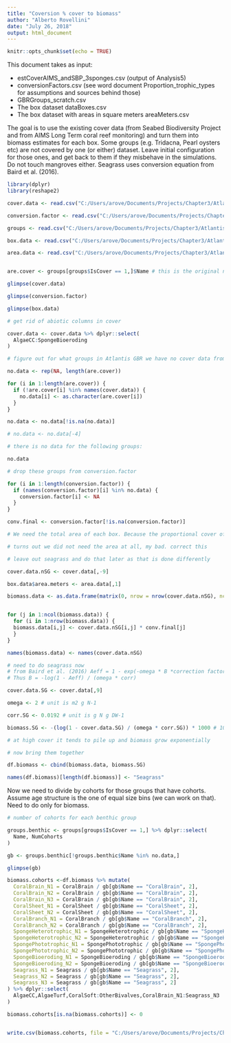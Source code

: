 ```yaml
---
title: "Coversion % cover to biomass"
author: "Alberto Rovellini"
date: "July 26, 2018"
output: html_document
---
```


```r
knitr::opts_chunk$set(echo = TRUE)
```

This document takes as input:

* estCoverAIMS_andSBP_3sponges.csv (output of Analysis5)
* conversionFactors.csv (see word document Proportion_trophic_types for assumptions and sources behind those)
* GBRGroups_scratch.csv
* The box dataset dataBoxes.csv
* The box dataset with areas in square meters areaMeters.csv

The goal is to use the existing cover data (from Seabed Biodiversity Project and from AIMS Long Term coral reef monitoring) and turn them into biomass estimates for each box.
Some groups (e.g. Tridacna, Pearl oysters etc) are not covered by one (or either) dataset. Leave initial configuration for those ones, and get back to them if they misbehave in the simulations.
Do not touch mangroves either. Seagrass uses conversion equation from Baird et al. (2016).

```r

library(dplyr)
library(reshape2)

cover.data <- read.csv("C:/Users/arove/Documents/Projects/Chapter3/Atlantis_resources/Data/AIMS_benthic_monitoring/GRBCoverParamEstAIMS_and_SBP/estCoverAIMS_andSBP_3sponges.csv")

conversion.factor <- read.csv("C:/Users/arove/Documents/Projects/Chapter3/Atlantis_resources/Data/AIMS_benthic_monitoring/conversionFactors.csv")

groups <- read.csv("C:/Users/arove/Documents/Projects/Chapter3/Atlantis_resources/Data/AIMS_benthic_monitoring/GBRGroups_scratch_Sponge_Code.csv")

box.data <- read.csv("C:/Users/arove/Documents/Projects/Chapter3/Atlantis_resources/Data/AIMS_benthic_monitoring/dataBoxes.csv")

area.data <- read.csv("C:/Users/arove/Documents/Projects/Chapter3/Atlantis_resources/Data/AIMS_benthic_monitoring/areaMeters.csv")


are.cover <- groups[groups$IsCover == 1,]$Name # this is the original not including 3 groups of sponges

glimpse(cover.data)

glimpse(conversion.factor)

glimpse(box.data)

```

```r

# get rid of abiotic columns in cover

cover.data <- cover.data %>% dplyr::select(
  AlgaeCC:SpongeBioeroding
)

# figure out for what groups in Atlantis GBR we have no cover data from the two AIMS + SBP datasets combined

no.data <- rep(NA, length(are.cover))

for (i in 1:length(are.cover)) {
  if (!are.cover[i] %in% names(cover.data)) {
    no.data[i] <- as.character(are.cover[i])
  }
}

no.data <- no.data[!is.na(no.data)]

# no.data <- no.data[-4]

# there is no data for the following groups:

no.data

# drop these groups from conversion.factor

for (i in 1:length(conversion.factor)) {
  if (names(conversion.factor)[i] %in% no.data) {
    conversion.factor[i] <- NA
  }
}

conv.final <- conversion.factor[!is.na(conversion.factor)]

```

```r

# We need the total area of each box. Because the proportional cover of each benthic type has already been scaled by the fracton of each box that is reef and the proportion that is not, we basically have the proportion of each box that is covered by each group. Multiply that by box area and you obtain the area covered by that group in the box. Multiply that by the biomass and we have the total biomass in that box in g N m-2

# turns out we did not need the area at all, my bad. correct this

# leave out seagrass and do that later as that is done differently

cover.data.nSG <- cover.data[,-9]

box.data$area.meters <- area.data[,1]

biomass.data <- as.data.frame(matrix(0, nrow = nrow(cover.data.nSG), ncol = ncol(cover.data.nSG)))


for (j in 1:ncol(biomass.data)) {
  for (i in 1:nrow(biomass.data)) {
  biomass.data[i,j] <- cover.data.nSG[i,j] * conv.final[j]
  }
}

names(biomass.data) <- names(cover.data.nSG)

# need to do seagrass now
# from Baird et al. (2016) Aeff = 1 - exp(-omega * B *correction factor) see Fig. 11
# Thus B = -log(1 - Aeff) / (omega * corr)

cover.data.SG <- cover.data[,9]

omega <- 2 # unit is m2 g N-1

corr.SG <- 0.0192 # unit is g N g DW-1

biomass.SG <- -(log(1 - cover.data.SG) / (omega * corr.SG)) * 1000 # 1000 needed to convert from g N to mg N

# at high cover it tends to pile up and biomass grow exponentially

# now bring them together

df.biomass <- cbind(biomass.data, biomass.SG)

names(df.biomass)[length(df.biomass)] <- "Seagrass"


```

Now we need to divide by cohorts for those groups that have cohorts. Assume age structure is the one of equal size bins (we can work on that). Need to do only for biomass.

```r

# number of cohorts for each benthic group

groups.benthic <- groups[groups$IsCover == 1,] %>% dplyr::select(
  Name, NumCohorts
)

gb <- groups.benthic[!groups.benthic$Name %in% no.data,]

glimpse(gb)

biomass.cohorts <-df.biomass %>% mutate(
  CoralBrain_N1 = CoralBrain / gb[gb$Name == "CoralBrain", 2],
  CoralBrain_N2 = CoralBrain / gb[gb$Name == "CoralBrain", 2],
  CoralBrain_N3 = CoralBrain / gb[gb$Name == "CoralBrain", 2],
  CoralSheet_N1 = CoralSheet / gb[gb$Name == "CoralSheet", 2],
  CoralSheet_N2 = CoralSheet / gb[gb$Name == "CoralSheet", 2],
  CoralBranch_N1 = CoralBranch / gb[gb$Name == "CoralBranch", 2],
  CoralBranch_N2 = CoralBranch / gb[gb$Name == "CoralBranch", 2],
  SpongeHeterotrophic_N1 = SpongeHeterotrophic / gb[gb$Name == "SpongeHeterotrophic", 2],
  SpongeHeterotrophic_N2 = SpongeHeterotrophic / gb[gb$Name == "SpongeHeterotrophic", 2],
  SpongePhototrophic_N1 = SpongePhototrophic / gb[gb$Name == "SpongePhototrophic", 2],
  SpongePhototrophic_N2 = SpongePhototrophic / gb[gb$Name == "SpongePhototrophic", 2],
  SpongeBioeroding_N1 = SpongeBioeroding / gb[gb$Name == "SpongeBioeroding", 2],
  SpongeBioeroding_N2 = SpongeBioeroding / gb[gb$Name == "SpongeBioeroding", 2],
  Seagrass_N1 = Seagrass / gb[gb$Name == "Seagrass", 2],
  Seagrass_N2 = Seagrass / gb[gb$Name == "Seagrass", 2],
  Seagrass_N3 = Seagrass / gb[gb$Name == "Seagrass", 2]
) %>% dplyr::select(
  AlgaeCC,AlgaeTurf,CoralSoft:OtherBivalves,CoralBrain_N1:Seagrass_N3
)

biomass.cohorts[is.na(biomass.cohorts)] <- 0


write.csv(biomass.cohorts, file = "C:/Users/arove/Documents/Projects/Chapter3/Atlantis_resources/Data/AIMS_benthic_monitoring/GRBCoverParamEstAIMS_and_SBP/estBiomassAIMS_andSBP_3sponges.csv", row.names = FALSE)

```

